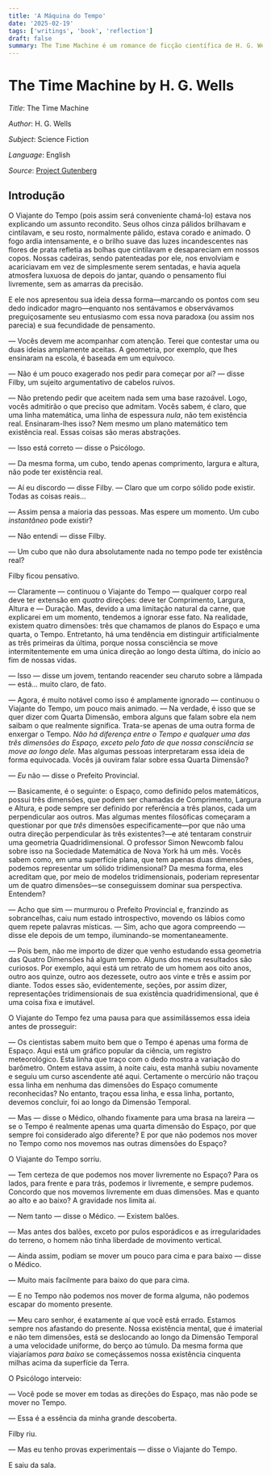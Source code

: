 ```yaml
---
title: 'A Máquina do Tempo'
date: '2025-02-19'
tags: ['writings', 'book', 'reflection']
draft: false
summary: The Time Machine é um romance de ficção científica de H. G. Wells, com primeira edição em 1895, a partir do qual se realizaram dois filmes com o mesmo nome
---
```


# The Time Machine by H. G. Wells

_Title_: The Time Machine

_Author_: H. G. Wells

_Subject_: Science Fiction

_Language_: English

_Source_: [Project Gutenberg](https://www.gutenberg.org/ebooks/35)

## Introdução  

O Viajante do Tempo (pois assim será conveniente chamá-lo) estava nos explicando um assunto recondito. Seus olhos cinza pálidos brilhavam e cintilavam, e seu rosto, normalmente pálido, estava corado e animado. O fogo ardia intensamente, e o brilho suave das luzes incandescentes nas flores de prata refletia as bolhas que cintilavam e desapareciam em nossos copos. Nossas cadeiras, sendo patenteadas por ele, nos envolviam e acariciavam em vez de simplesmente serem sentadas, e havia aquela atmosfera luxuosa de depois do jantar, quando o pensamento flui livremente, sem as amarras da precisão.  

E ele nos apresentou sua ideia dessa forma—marcando os pontos com seu dedo indicador magro—enquanto nos sentávamos e observávamos preguiçosamente seu entusiasmo com essa nova paradoxa (ou assim nos parecia) e sua fecundidade de pensamento.  

— Vocês devem me acompanhar com atenção. Terei que contestar uma ou duas ideias amplamente aceitas. A geometria, por exemplo, que lhes ensinaram na escola, é baseada em um equívoco.  

— Não é um pouco exagerado nos pedir para começar por aí? — disse Filby, um sujeito argumentativo de cabelos ruivos.  

— Não pretendo pedir que aceitem nada sem uma base razoável. Logo, vocês admitirão o que preciso que admitam. Vocês sabem, é claro, que uma linha matemática, uma linha de espessura _nula_, não tem existência real. Ensinaram-lhes isso? Nem mesmo um plano matemático tem existência real. Essas coisas são meras abstrações.  

— Isso está correto — disse o Psicólogo.  

— Da mesma forma, um cubo, tendo apenas comprimento, largura e altura, não pode ter existência real.  

— Aí eu discordo — disse Filby. — Claro que um corpo sólido pode existir. Todas as coisas reais...  

— Assim pensa a maioria das pessoas. Mas espere um momento. Um cubo _instantâneo_ pode existir?  

— Não entendi — disse Filby.  

— Um cubo que não dura absolutamente nada no tempo pode ter existência real?  

Filby ficou pensativo.  

— Claramente — continuou o Viajante do Tempo — qualquer corpo real deve ter extensão em _quatro_ direções: deve ter Comprimento, Largura, Altura e — Duração. Mas, devido a uma limitação natural da carne, que explicarei em um momento, tendemos a ignorar esse fato. Na realidade, existem quatro dimensões: três que chamamos de planos do Espaço e uma quarta, o Tempo. Entretanto, há uma tendência em distinguir artificialmente as três primeiras da última, porque nossa consciência se move intermitentemente em uma única direção ao longo desta última, do início ao fim de nossas vidas.  

— Isso — disse um jovem, tentando reacender seu charuto sobre a lâmpada — está... muito claro, de fato.  

— Agora, é muito notável como isso é amplamente ignorado — continuou o Viajante do Tempo, um pouco mais animado. — Na verdade, é isso que se quer dizer com Quarta Dimensão, embora alguns que falam sobre ela nem saibam o que realmente significa. Trata-se apenas de uma outra forma de enxergar o Tempo. _Não há diferença entre o Tempo e qualquer uma das três dimensões do Espaço, exceto pelo fato de que nossa consciência se move ao longo dele._ Mas algumas pessoas interpretaram essa ideia de forma equivocada. Vocês já ouviram falar sobre essa Quarta Dimensão?  

— _Eu_ não — disse o Prefeito Provincial.  

— Basicamente, é o seguinte: o Espaço, como definido pelos matemáticos, possui três dimensões, que podem ser chamadas de Comprimento, Largura e Altura, e pode sempre ser definido por referência a três planos, cada um perpendicular aos outros. Mas algumas mentes filosóficas começaram a questionar por que _três_ dimensões especificamente—por que não uma outra direção perpendicular às três existentes?—e até tentaram construir uma geometria Quadridimensional. O professor Simon Newcomb falou sobre isso na Sociedade Matemática de Nova York há um mês. Vocês sabem como, em uma superfície plana, que tem apenas duas dimensões, podemos representar um sólido tridimensional? Da mesma forma, eles acreditam que, por meio de modelos tridimensionais, poderiam representar um de quatro dimensões—se conseguissem dominar sua perspectiva. Entendem?  

— Acho que sim — murmurou o Prefeito Provincial e, franzindo as sobrancelhas, caiu num estado introspectivo, movendo os lábios como quem repete palavras místicas. — Sim, acho que agora compreendo — disse ele depois de um tempo, iluminando-se momentaneamente.  

— Pois bem, não me importo de dizer que venho estudando essa geometria das Quatro Dimensões há algum tempo. Alguns dos meus resultados são curiosos. Por exemplo, aqui está um retrato de um homem aos oito anos, outro aos quinze, outro aos dezessete, outro aos vinte e três e assim por diante. Todos esses são, evidentemente, seções, por assim dizer, representações tridimensionais de sua existência quadridimensional, que é uma coisa fixa e imutável.  

O Viajante do Tempo fez uma pausa para que assimilássemos essa ideia antes de prosseguir:  

— Os cientistas sabem muito bem que o Tempo é apenas uma forma de Espaço. Aqui está um gráfico popular da ciência, um registro meteorológico. Esta linha que traço com o dedo mostra a variação do barômetro. Ontem estava assim, à noite caiu, esta manhã subiu novamente e seguiu um curso ascendente até aqui. Certamente o mercúrio não traçou essa linha em nenhuma das dimensões do Espaço comumente reconhecidas? No entanto, traçou essa linha, e essa linha, portanto, devemos concluir, foi ao longo da Dimensão Temporal.  

— Mas — disse o Médico, olhando fixamente para uma brasa na lareira — se o Tempo é realmente apenas uma quarta dimensão do Espaço, por que sempre foi considerado algo diferente? E por que não podemos nos mover no Tempo como nos movemos nas outras dimensões do Espaço?  

O Viajante do Tempo sorriu.  

— Tem certeza de que podemos nos mover livremente no Espaço? Para os lados, para frente e para trás, podemos ir livremente, e sempre pudemos. Concordo que nos movemos livremente em duas dimensões. Mas e quanto ao alto e ao baixo? A gravidade nos limita aí.  

— Nem tanto — disse o Médico. — Existem balões.  

— Mas antes dos balões, exceto por pulos esporádicos e as irregularidades do terreno, o homem não tinha liberdade de movimento vertical.  

— Ainda assim, podiam se mover um pouco para cima e para baixo — disse o Médico.  

— Muito mais facilmente para baixo do que para cima.  

— E no Tempo não podemos nos mover de forma alguma, não podemos escapar do momento presente.  

— Meu caro senhor, é exatamente aí que você está errado. Estamos sempre nos afastando do presente. Nossa existência mental, que é imaterial e não tem dimensões, está se deslocando ao longo da Dimensão Temporal a uma velocidade uniforme, do berço ao túmulo. Da mesma forma que viajaríamos _para baixo_ se começássemos nossa existência cinquenta milhas acima da superfície da Terra.  

O Psicólogo interveio:  

— Você pode se mover em todas as direções do Espaço, mas não pode se mover no Tempo.  

— Essa é a essência da minha grande descoberta.  

Filby riu.  

— Mas eu tenho provas experimentais — disse o Viajante do Tempo.  

E saiu da sala.
